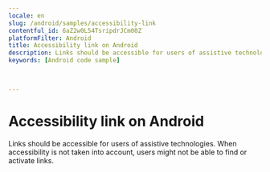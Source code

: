 ```yaml
---
locale: en
slug: /android/samples/accessibility-link
contentful_id: 6aZ2w0L54TsripdrJCm00Z
platformFilter: Android
title: Accessibility link on Android
description: Links should be accessible for users of assistive technologies.
keywords: [Android code sample]


	
---
```


# Accessibility link on Android

Links should be accessible for users of assistive technologies. When accessibility is not taken into account, users might not be able to find or activate links.

<CodeSample id="accessibility-link" locale="en" platform="android"/>